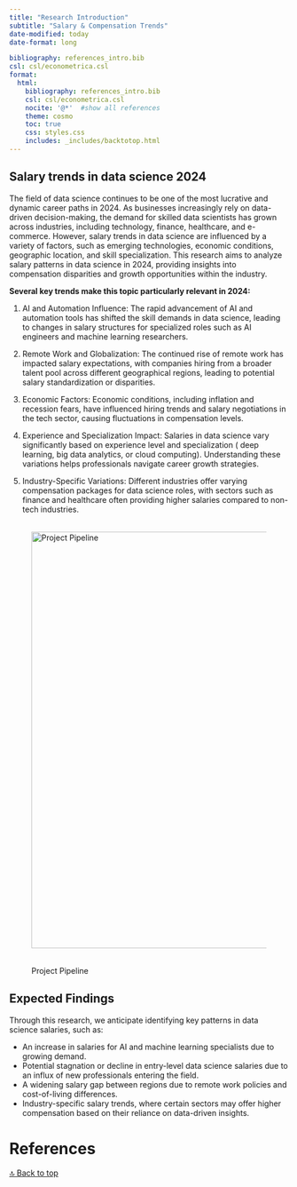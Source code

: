 ```yaml
---
title: "Research Introduction"
subtitle: "Salary & Compensation Trends"
date-modified: today
date-format: long

bibliography: references_intro.bib
csl: csl/econometrica.csl
format:
  html:
    bibliography: references_intro.bib
    csl: csl/econometrica.csl
    nocite: '@*'  #show all references
    theme: cosmo
    toc: true
    css: styles.css
    includes: _includes/backtotop.html
---
```


<div id="top"></div>

## Salary trends in data science 2024
The field of data science continues to be one of the most lucrative and dynamic career paths in 2024. As businesses increasingly rely on data-driven decision-making, the demand for skilled data scientists has grown across industries, including technology, finance, healthcare, and e-commerce. However, salary trends in data science are influenced by a variety of factors, such as emerging technologies, economic conditions, geographic location, and skill specialization. This research aims to analyze salary patterns in data science in 2024, providing insights into compensation disparities and growth opportunities within the industry.

**Several key trends make this topic particularly relevant in 2024:**

1. AI and Automation Influence: The rapid advancement of AI and automation tools has shifted the skill demands in data science, leading to changes in salary structures for specialized roles such as AI engineers and machine learning researchers.

2. Remote Work and Globalization: The continued rise of remote work has impacted salary expectations, with companies hiring from a broader talent pool across different geographical regions, leading to potential salary standardization or disparities.

3. Economic Factors: Economic conditions, including inflation and recession fears, have influenced hiring trends and salary negotiations in the tech sector, causing fluctuations in compensation levels.

4. Experience and Specialization Impact: Salaries in data science vary significantly based on experience level and specialization ( deep learning, big data analytics, or cloud computing). Understanding these variations helps professionals navigate career growth strategies.

5. Industry-Specific Variations: Different industries offer varying compensation packages for data science roles, with sectors such as finance and healthcare often providing higher salaries compared to non-tech industries.

![Project Pipeline](images/project_pipeline.png){width=750px style="display: block; margin: 2rem auto;"}



## Expected Findings
Through this research, we anticipate identifying key patterns in data science salaries, such as:

- An increase in salaries for AI and machine learning specialists due to growing demand.
- Potential stagnation or decline in entry-level data science salaries due to an influx of new professionals entering the field.
- A widening salary gap between regions due to remote work policies and cost-of-living differences.
- Industry-specific salary trends, where certain sectors may offer higher compensation based on their reliance on data-driven insights.


# References

::: {.text-center}
[🔝 Back to top](#top){.back-to-top}
:::
